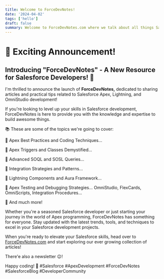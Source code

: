 ```yaml
---
title: Welcome to ForceDevNotes!
date: '2024-04-02'
tags: ['hello']
draft: false
summary: Welcome to ForceDevNotes.com where we talk about all things Salesforce (and career) development.
---
```


# 🌟 Exciting Announcement!

## Introducing "ForceDevNotes" - A New Resource for Salesforce Developers! 🚀

I'm thrilled to announce the launch of **ForceDevNotes,** dedicated to sharing articles and practical tips related to Salesforce Apex, Lightning, and OmniStudio development!

If you're looking to level up your skills in Salesforce development, ForceDevNotes is here to provide you with the knowledge and expertise to build awesome things.

📚 These are some of the topics we're going to cover:

🔹 Apex Best Practices and Coding Techniques...

🔹 Apex Triggers and Classes Demystified...

🔹 Advanced SOQL and SOSL Queries...

🔹 Integration Strategies and Patterns...

🔹 Lightning Components and Aura Framework...

🔹 Apex Testing and Debugging Strategies...
OmniStudio, FlexCards, OmniScripts, Integration Procedures...

🔹 And much more!

Whether you're a seasoned Salesforce developer or just starting your journey in the world of Apex programming, ForceDevNotes has something for everyone. Stay updated with the latest trends, tools, and techniques to excel in your Salesforce development projects.

When you're ready to elevate your Salesforce skills, head over to [ForceDevNotes.com](https://forcedevnotes.com) and start exploring our ever growing collection of articles!

There'e also a newsletter 😉!

Happy coding! 🌟 #Salesforce #ApexDevelopment #ForceDevNotes #SalesforceBlog #DeveloperCommunity
